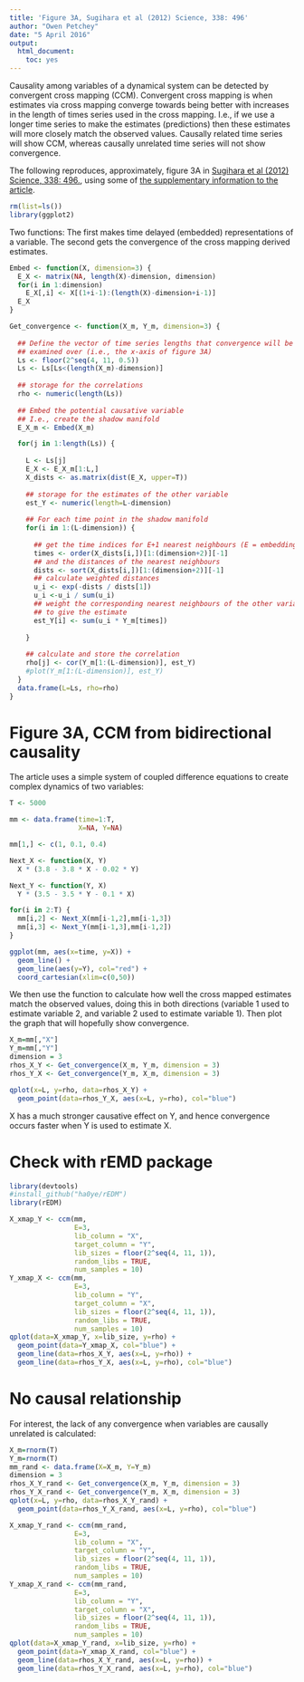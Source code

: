```yaml
---
title: 'Figure 3A, Sugihara et al (2012) Science, 338: 496'
author: "Owen Petchey"
date: "5 April 2016"
output: 
  html_document: 
    toc: yes
---
```


Causality among variables of a dynamical system can be detected by convergent cross mapping (CCM). Convergent cross mapping is when estimates via cross mapping converge towards being better with increases in the length of times series used in the cross mapping. I.e., if we use a longer time series to make the estimates (predictions) then these estimates will more closely match the observed values. Causally related time series will show CCM, whereas causally unrelated time series will not show convergence.

The following reproduces, approximately, figure 3A in [Sugihara et al (2012) Science, 338: 496.](http://science.sciencemag.org/content/338/6106/496.full), using some of [the supplementary information to the article](http://science.sciencemag.org/content/sci/suppl/2012/09/19/science.1227079.DC1/Sugihara.SM.pdf).

```r
rm(list=ls())
library(ggplot2)
```

Two functions: The first makes time delayed (embedded) representations of a variable. The second gets the convergence of the cross mapping derived estimates.

```r
Embed <- function(X, dimension=3) {
  E_X <- matrix(NA, length(X)-dimension, dimension)
  for(i in 1:dimension)
    E_X[,i] <- X[(1+i-1):(length(X)-dimension+i-1)]
  E_X
}

Get_convergence <- function(X_m, Y_m, dimension=3) {
  
  ## Define the vector of time series lengths that convergence will be
  ## examined over (i.e., the x-axis of figure 3A)
  Ls <- floor(2^seq(4, 11, 0.5))
  Ls <- Ls[Ls<(length(X_m)-dimension)]
  
  ## storage for the correlations
  rho <- numeric(length(Ls))
  
  ## Embed the potential causative variable
  ## I.e., create the shadow manifold
  E_X_m <- Embed(X_m)

  for(j in 1:length(Ls)) {
    
    L <- Ls[j]
    E_X <- E_X_m[1:L,] 
    X_dists <- as.matrix(dist(E_X, upper=T))
    
    ## storage for the estimates of the other variable
    est_Y <- numeric(length=L-dimension)
    
    ## For each time point in the shadow manifold
    for(i in 1:(L-dimension)) {
      
      ## get the time indices for E+1 nearest neighbours (E = embedding dimension)
      times <- order(X_dists[i,])[1:(dimension+2)][-1]
      ## and the distances of the nearest neighbours
      dists <- sort(X_dists[i,])[1:(dimension+2)][-1]
      ## calculate weighted distances
      u_i <- exp(-dists / dists[1])
      u_i <-u_i / sum(u_i)
      ## weight the corresponding nearest neighbours of the other variable
      ## to give the estimate
      est_Y[i] <- sum(u_i * Y_m[times])
      
    }
    
    ## calculate and store the correlation
    rho[j] <- cor(Y_m[1:(L-dimension)], est_Y)
    #plot(Y_m[1:(L-dimension)], est_Y)
  }
  data.frame(L=Ls, rho=rho)
}

```

# Figure 3A, CCM from bidirectional causality

The article uses a simple system of coupled difference equations to create complex dynamics of two variables:

```r
T <- 5000

mm <- data.frame(time=1:T,
                 X=NA, Y=NA)

mm[1,] <- c(1, 0.1, 0.4)

Next_X <- function(X, Y)
  X * (3.8 - 3.8 * X - 0.02 * Y)

Next_Y <- function(Y, X)
  Y * (3.5 - 3.5 * Y - 0.1 * X)

for(i in 2:T) {
  mm[i,2] <- Next_X(mm[i-1,2],mm[i-1,3])
  mm[i,3] <- Next_Y(mm[i-1,3],mm[i-1,2])
}

ggplot(mm, aes(x=time, y=X)) +
  geom_line() +
  geom_line(aes(y=Y), col="red") +
  coord_cartesian(xlim=c(0,50))

```

We then use the function to calculate how well the cross mapped estimates match the observed values, doing this in both directions (variable 1 used to estimate variable 2, and variable 2 used to estimate variable 1). Then plot the graph that will hopefully show convergence.

```r
X_m=mm[,"X"]
Y_m=mm[,"Y"]
dimension = 3
rhos_X_Y <- Get_convergence(X_m, Y_m, dimension = 3)
rhos_Y_X <- Get_convergence(Y_m, X_m, dimension = 3)

qplot(x=L, y=rho, data=rhos_X_Y) +
  geom_point(data=rhos_Y_X, aes(x=L, y=rho), col="blue")

```

X has a much stronger causative effect on Y, and hence convergence occurs faster when Y is used to estimate X.

# Check with rEMD package

```r
library(devtools)
#install_github("ha0ye/rEDM")
library(rEDM)
```

```r
X_xmap_Y <- ccm(mm,
                E=3,
                lib_column = "X",
                target_column = "Y",
                lib_sizes = floor(2^seq(4, 11, 1)),
                random_libs = TRUE,
                num_samples = 10)
Y_xmap_X <- ccm(mm,
                E=3,
                lib_column = "Y",
                target_column = "X",
                lib_sizes = floor(2^seq(4, 11, 1)),
                random_libs = TRUE,
                num_samples = 10)
qplot(data=X_xmap_Y, x=lib_size, y=rho) +
  geom_point(data=Y_xmap_X, col="blue") +
  geom_line(data=rhos_X_Y, aes(x=L, y=rho)) +
  geom_line(data=rhos_Y_X, aes(x=L, y=rho), col="blue")
```



# No causal relationship

For interest, the lack of any convergence when variables are causally unrelated is calculated:

```r
X_m=rnorm(T)
Y_m=rnorm(T)
mm_rand <- data.frame(X=X_m, Y=Y_m)
dimension = 3
rhos_X_Y_rand <- Get_convergence(X_m, Y_m, dimension = 3)
rhos_Y_X_rand <- Get_convergence(Y_m, X_m, dimension = 3)
qplot(x=L, y=rho, data=rhos_X_Y_rand) +
  geom_point(data=rhos_Y_X_rand, aes(x=L, y=rho), col="blue")
```

```r
X_xmap_Y_rand <- ccm(mm_rand,
                E=3,
                lib_column = "X",
                target_column = "Y",
                lib_sizes = floor(2^seq(4, 11, 1)),
                random_libs = TRUE,
                num_samples = 10)
Y_xmap_X_rand <- ccm(mm_rand,
                E=3,
                lib_column = "Y",
                target_column = "X",
                lib_sizes = floor(2^seq(4, 11, 1)),
                random_libs = TRUE,
                num_samples = 10)
qplot(data=X_xmap_Y_rand, x=lib_size, y=rho) +
  geom_point(data=Y_xmap_X_rand, col="blue") +
  geom_line(data=rhos_X_Y_rand, aes(x=L, y=rho)) +
  geom_line(data=rhos_Y_X_rand, aes(x=L, y=rho), col="blue")
```





